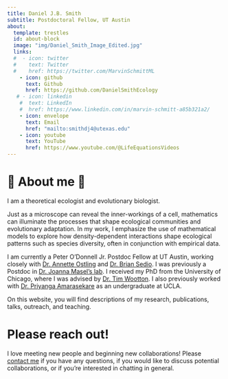 ---
title: Daniel J.B. Smith
subtitle: Postdoctoral Fellow, UT Austin
about:
  template: trestles
  id: about-block
  image: "img/Daniel_Smith_Image_Edited.jpg"
  links:
  #  - icon: twitter
  #    text: Twitter
  #    href: https://twitter.com/MarvinSchmittML
    - icon: github
      text: Github
      href: https://github.com/DanielSmithEcology
   # - icon: linkedin
    #  text: LinkedIn
    #  href: https://www.linkedin.com/in/marvin-schmitt-a85b321a2/
    - icon: envelope
      text: Email
      href: "mailto:smithdj4@utexas.edu"  
    - icon: youtube
      text: YouTube
      href: https://www.youtube.com/@LifeEquationsVideos
---
# 🌳 About me 🌱

I am a theoretical ecologist and evolutionary biologist. 

Just as a microscope can reveal the inner-workings of a cell, mathematics can illuminate the processes that shape ecological communities and evolutionary adaptation. In my work, I emphasize the use of mathematical models to explore how density-dependent interactions shape ecological patterns such as species diversity, often in conjunction with empirical data. 

I am currently a Peter O'Donnell Jr. Postdoc Fellow at UT Austin, working closely with [Dr. Annette Ostling](https://sites.google.com/utexas.edu/ostlinglab/home?authuser=0) and [Dr. Brian Sedio](http://briansedio.weebly.com/). I was previously a Postdoc in [Dr. Joanna Masel's lab](https://www.masellab.org/people/joanna-masel). I received my PhD from the University of Chicago, where I was advised by [Dr. Tim Wootton](https://voices.uchicago.edu/woottonlab/). I also previously worked with [Dr. Priyanga Amarasekare ](https://faculty.eeb.ucla.edu/amarasekare/index.html) as an undergraduate at UCLA. 

On this website, you will find descriptions of my research, publications, talks, outreach, and teaching. 

# Please reach out! 

I love meeting new people and beginning new collaborations! Please [contact me](mailto:smithdj4@utexas.edu) if you have any questions, if you would like to discuss potential collaborations, or if you're interested in chatting in general. 


